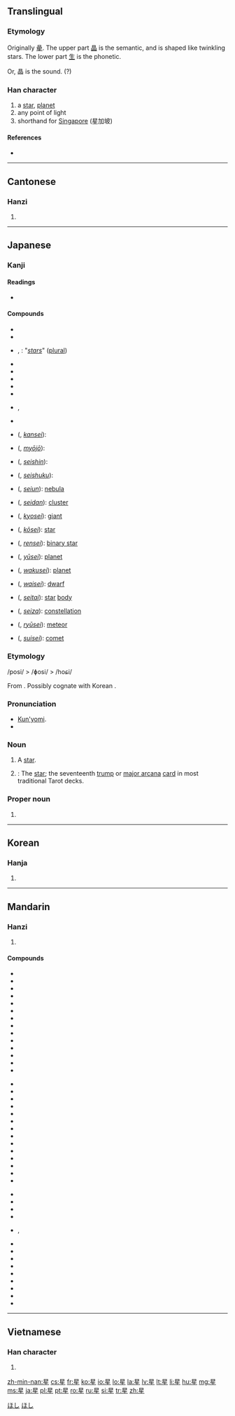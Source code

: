 {{also|曐|皨}}
==Translingual==
{{stroke order|strokes=9}}

===Etymology===
{{liushu|psc}} Originally [[曐]]. The upper part [[晶]] is the semantic, and is shaped like twinkling stars. The lower part [[生]] is the phonetic.

Or, 晶 is the sound. (?)

===Han character===
{{Han char|rn=72|rad=日|as=05|sn=9|four=6010<sub>4</sub>|canj=日竹手一 (AHQM)|ids=⿱[[日]][[生]]}}

# a [[star]], [[planet]]
# any point of light
# shorthand for [[Singapore]] (星加坡)

====References====
* {{Han ref|kx=0492.210|dkj=13837|dj=0855.220|hdz=21500.120|uh=661F|ud=26143|bh=AC50|bd=44112}}

----

==Cantonese==

===Hanzi===
{{yue-hanzi|jyut=sing1|y=sing1}}

# {{defn|lang=yue|sort=日05}}

----

==Japanese==

===Kanji===
{{ja-kanji|grade=2|rs=日05}}

====Readings====
* {{ja-readings
|on=[[せい]] (sei), [[しょう]] (shō)
|kun=[[ほし]] (hoshi)
|nanori=[[ほし]] (Hoshi)}}

====Compounds====
{{der-top|Compounds}}
* {{l|ja|星隕}}
* {{l|ja|星辰}}
* {{l|ja|星星}}, {{l|ja|星々}}: "''[[stars]]''" ([[plural]])
* {{l|ja|星占}}
* {{l|ja|星霜}}
* {{l|ja|星妃}}
* {{l|ja|星芒}}
* {{l|ja|星流}}
* {{l|ja|星暦}}, {{l|ja|星歴}}
* {{l|ja|星人}}
* {{l|ja|感性}} ({{l|ja|かんせい}}, ''[[kansei]]''): 
* {{l|ja|明星}} ({{l|ja|みょうじょう}}, ''[[myōjō]]''):
* {{l|ja|星辰}} ({{l|ja|せいしん}}, ''[[seishin]]''): 
{{der-mid}}
* {{l|ja|星宿}} ({{l|ja|せいしゅく}}, ''[[seishuku]]''): 
* {{l|ja|星雲}} ({{l|ja|せいうん}}, ''[[seiun]]''): {{sense|astronomy}} [[nebula]]
* {{l|ja|星団}} ({{l|ja|せいだん}}, ''[[seidan]]''): {{sense|astronomy}} [[cluster]]
* {{l|ja|巨星}} ({{l|ja|きょせい}}, ''[[kyosei]]''): {{sense|astronomy}} [[giant]]
* {{l|ja|恒星}} ({{l|ja|こうせい}}, ''[[kōsei]]''): {{sense|astronomy}} [[star]]
* {{l|ja|連星}} ({{l|ja|れんせい}}, ''[[rensei]]''): {{sense|astronomy}} [[binary star]]
* {{l|ja|遊星}} ({{l|ja|ゆうせい}}, ''[[yūsei]]''): {{archaic|lang=ja}} [[planet]]
* {{l|ja|惑星}} ({{l|ja|わくせい}}, ''[[wakusei]]''): {{sense|astronomy}} [[planet]]
* {{l|ja|矮星}} ({{l|ja|わいせい}}, ''[[waisei]]''): {{sense|astronomy}} [[dwarf]]
* {{l|ja|星体}} ({{l|ja|せいたい}}, ''[[seitai]]''): {{sense|astronomy}} [[star]] [[body]]
* {{l|ja|星座}} ({{l|ja|せいざ}}, ''[[seiza]]''): {{sense|astronomy}} [[constellation]]
* {{l|ja|流星}} ({{l|ja|りゅうせい}}, ''[[ryūsei]]''): {{sense|astronomy}} [[meteor]]
* {{l|ja|彗星}} ({{l|ja|すいせい}}, ''[[suisei]]''): {{sense|astronomy}} [[comet]]
{{bottom}}

===Etymology===
<span class="IPA">/posi/ > /ɸosi/ > /hoɕi/</span>

From {{etyl|ojp|ja|sort=ほし}}.  Possibly cognate with Korean {{term|lang=ko|별|tr=byeol||star}}.

===Pronunciation===
* [[訓読み|Kun'yomi]].
* {{IPA|lang=ja|/hoɕi/}}

===Noun===
{{ja-noun|k|hira=ほし|rom=hoshi|kyu=皨}}

# A [[star]].
# {{tarot|lang=ja|sort=ほし}}: The [[star]]; the seventeenth [[trump]] or [[major arcana]] [[card]] in most traditional Tarot decks.

===Proper noun===
{{ja-pos|k|proper|hira=ほし|rom=Hoshi}}

# {{surname|lang=ja|sort=ほし}}

[[Category:1000 Japanese basic words|ほし]]
[[Category:ja:Astronomy|ほし]]

----

==Korean==

===Hanja===
{{ko-hanja|hangeul=[[성]]|rv=seong|mr=sŏng|y=seng|eumhun=별|ehrv=byeol|ehmr=byŏl|ehy=}}

# {{defn|lang=ko|sort=日05}}

----

==Mandarin==

===Hanzi===
{{cmn-hanzi|pin=[[xīng]] ([[xing1]])|wg=hsing<sup>1</sup>}}

# {{defn|lang=cmn|sort=日05}}

====Compounds====
{{top3}}
* {{l|cmn|星期|tr=xīngqī|gloss=days of the week}}
* {{l|cmn|星期一|tr=Xīngqīyī|gloss=Monday}}
* {{l|cmn|星期二|tr=Xīngqī'èr|gloss=Tuesday}}
* {{l|cmn|星期三|tr=Xīngqīsān|gloss=Wednesday}}
* {{l|cmn|星期四|tr=Xīngqīsì|gloss=Thursday}}
* {{l|cmn|星期五|tr=Xīngqīwǔ|gloss=Friday}}
* {{l|cmn|星期六|tr=Xīngqīliù|gloss=Saturday}}
* {{l|cmn|星期日|tr=Xīngqīrì|gloss=Sunday}}
* {{l|cmn|星期天|tr=Xīngqītiān|gloss=Sunday}}
* {{l|cmn|星辰}}
* {{l|cmn|星斗}}
* {{l|cmn|星光}}
* {{l|cmn|星汉}}
* {{l|cmn|星号}}
{{mid3}}
* {{l|cmn|星河}}
* {{l|cmn|星火}}
* {{l|cmn|星火燎原}}
* {{l|cmn|星际}}
* {{l|cmn|星空}}
* {{l|cmn|星罗棋布}}
* {{l|cmn|星落云散}}
* {{l|cmn|星球}}
* {{l|cmn|星术}}
* {{l|cmn|星霜}}
* {{l|cmn|星体}}
* {{l|cmn|星图}}
* {{l|cmn|星团}}
* {{l|cmn|星系}}
{{mid3}}
* {{l|cmn|星系核}}
* {{l|cmn|星相}}
* {{l|cmn|星象}}
* {{l|cmn|星星}}
* {{l|cmn|星星点点}}, {{l|cmn|星星点点的}}
* {{l|cmn|星星之火，可以燎原}}
* {{l|cmn|星宿}}
* {{l|cmn|星眼}}
* {{l|cmn|星夜}}
* {{l|cmn|星移斗转}}
* {{l|cmn|星移物换}}
* {{l|cmn|星云}}
* {{l|cmn|星子}}
* {{l|cmn|海星}}
{{bottom}}

----

==Vietnamese==

===Han character===
{{vi-hantu|[[tinh]]|rs=日05}}

# {{defn|lang=vi|sort=日05}}

[[zh-min-nan:星]]
[[cs:星]]
[[fr:星]]
[[ko:星]]
[[io:星]]
[[lo:星]]
[[la:星]]
[[lv:星]]
[[lt:星]]
[[li:星]]
[[hu:星]]
[[mg:星]]
[[ms:星]]
[[ja:星]]
[[pl:星]]
[[pt:星]]
[[ro:星]]
[[ru:星]]
[[si:星]]
[[tr:星]]
[[zh:星]]